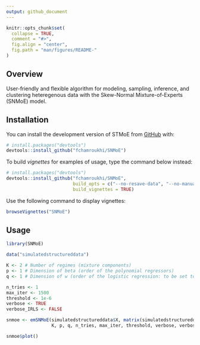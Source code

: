 ```yaml
---
output: github_document
---
```


<!-- README.md is generated from README.Rmd. Please edit that file -->

```r
knitr::opts_chunk$set(
  collapse = TRUE,
  comment = "#>",
  fig.align = "center",
  fig.path = "man/figures/README-"
)
```
## Overview

<!-- badges: start -->
<!-- badges: end -->

User-friendly and flexible algorithm for modeling, sampling, inference, and clustering heteregenous data with the Skew-Normal Mixture-of-Experts (SNMoE) model.

## Installation

You can install the development version of STMoE from [GitHub](https://github.com/) with:

```r
# install.packages("devtools")
devtools::install_github("fchamroukhi/SNMoE")
```

To build *vignettes* for examples of usage, type the command below instead:

```r
# install.packages("devtools")
devtools::install_github("fchamroukhi/SNMoE", 
                         build_opts = c("--no-resave-data", "--no-manual"), 
                         build_vignettes = TRUE)
```

Use the following command to display vignettes:

```r
browseVignettes("SNMoE")
```

## Usage

```r
library(SNMoE)

data("simulatedstructureddata")

K <- 2 # Number of regimes (mixture components)
p <- 1 # Dimension of beta (order of the polynomial regressors)
q <- 1 # Dimension of w (order of the logistic regression: to be set to 1 for segmentation)

n_tries <- 1
max_iter <- 1500
threshold <- 1e-6
verbose <- TRUE
verbose_IRLS <- FALSE

snmoe <- emSNMoE(simulatedstructureddata$X, matrix(simulatedstructureddata$Y), 
                 K, p, q, n_tries, max_iter, threshold, verbose, verbose_IRLS)

snmoe$plot()
```
